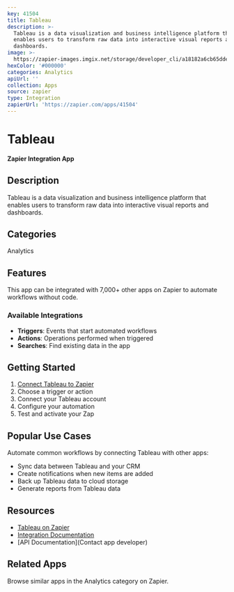 ```yaml
---
key: 41504
title: Tableau
description: >-
  Tableau is a data visualization and business intelligence platform that
  enables users to transform raw data into interactive visual reports and
  dashboards.
image: >-
  https://zapier-images.imgix.net/storage/developer_cli/a18182a6cb65dde7b01c865c3c8b9f4a.png?auto=format%2Ccompress&ixlib=python-3.0.0&q=50
hexColor: '#000000'
categories: Analytics
apiUrl: ''
collection: Apps
source: zapier
type: Integration
zapierUrl: 'https://zapier.com/apps/41504'
---
```

# Tableau

**Zapier Integration App**

## Description

Tableau is a data visualization and business intelligence platform that enables users to transform raw data into interactive visual reports and dashboards.

## Categories

Analytics

## Features

This app can be integrated with 7,000+ other apps on Zapier to automate workflows without code.

### Available Integrations

- **Triggers**: Events that start automated workflows
- **Actions**: Operations performed when triggered
- **Searches**: Find existing data in the app

## Getting Started

1. [Connect Tableau to Zapier](https://zapier.com/apps/41504)
2. Choose a trigger or action
3. Connect your Tableau account
4. Configure your automation
5. Test and activate your Zap

## Popular Use Cases

Automate common workflows by connecting Tableau with other apps:

- Sync data between Tableau and your CRM
- Create notifications when new items are added
- Back up Tableau data to cloud storage
- Generate reports from Tableau data

## Resources

- [Tableau on Zapier](https://zapier.com/apps/41504)
- [Integration Documentation](https://zapier.com/apps/41504/integrations)
- [API Documentation](Contact app developer)

## Related Apps

Browse similar apps in the Analytics category on Zapier.

